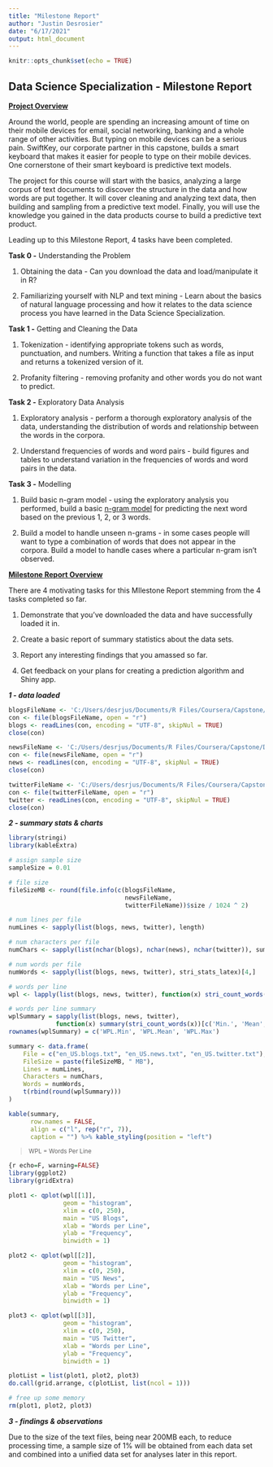 ```yaml
---
title: "Milestone Report"
author: "Justin Desrosier"
date: "6/17/2021"
output: html_document
---
```


```r
knitr::opts_chunk$set(echo = TRUE)
```

## Data Science Specialization - Milestone Report

[**Project Overview**]{.ul}

Around the world, people are spending an increasing amount of time on their mobile devices for email, social networking, banking and a whole range of other activities. But typing on mobile devices can be a serious pain. SwiftKey, our corporate partner in this capstone, builds a smart keyboard that makes it easier for people to type on their mobile devices. One cornerstone of their smart keyboard is predictive text models.

The project for this course will start with the basics, analyzing a large corpus of text documents to discover the structure in the data and how words are put together. It will cover cleaning and analyzing text data, then building and sampling from a predictive text model. Finally, you will use the knowledge you gained in the data products course to build a predictive text product.

Leading up to this Milestone Report, 4 tasks have been completed.

**Task 0 -** Understanding the Problem

1.  Obtaining the data - Can you download the data and load/manipulate it in R?

2.  Familiarizing yourself with NLP and text mining - Learn about the basics of natural language processing and how it relates to the data science process you have learned in the Data Science Specialization.

**Task 1 -** Getting and Cleaning the Data

1.  Tokenization - identifying appropriate tokens such as words, punctuation, and numbers. Writing a function that takes a file as input and returns a tokenized version of it.

2.  Profanity filtering - removing profanity and other words you do not want to predict.

**Task 2 -** Exploratory Data Analysis

1.  Exploratory analysis - perform a thorough exploratory analysis of the data, understanding the distribution of words and relationship between the words in the corpora.

2.  Understand frequencies of words and word pairs - build figures and tables to understand variation in the frequencies of words and word pairs in the data.

**Task 3 -** Modelling

1.  Build basic n-gram model - using the exploratory analysis you performed, build a basic [n-gram model](http://en.wikipedia.org/wiki/N-gram "Link: http://en.wikipedia.org/wiki/N-gram") for predicting the next word based on the previous 1, 2, or 3 words.

2.  Build a model to handle unseen n-grams - in some cases people will want to type a combination of words that does not appear in the corpora. Build a model to handle cases where a particular n-gram isn't observed.

[**Milestone Report Overview**]{.ul}

There are 4 motivating tasks for this MIlestone Report stemming from the 4 tasks completed so far.

1.  Demonstrate that you've downloaded the data and have successfully loaded it in.

2.  Create a basic report of summary statistics about the data sets.

3.  Report any interesting findings that you amassed so far.

4.  Get feedback on your plans for creating a prediction algorithm and Shiny app.

***1 - data loaded***

```r
blogsFileName <- 'C:/Users/desrjus/Documents/R Files/Coursera/Capstone/Data-Science-Specialization-Capstone/final/en_US/en_US.blogs.txt'
con <- file(blogsFileName, open = "r")
blogs <- readLines(con, encoding = "UTF-8", skipNul = TRUE)
close(con)
```

```r
newsFileName <- 'C:/Users/desrjus/Documents/R Files/Coursera/Capstone/Data-Science-Specialization-Capstone/final/en_US/en_US.news.txt'
con <- file(newsFileName, open = "r")
news <- readLines(con, encoding = "UTF-8", skipNul = TRUE)
close(con)
```

```r
twitterFileName <- 'C:/Users/desrjus/Documents/R Files/Coursera/Capstone/Data-Science-Specialization-Capstone/final/en_US/en_US.twitter.txt'
con <- file(twitterFileName, open = "r")
twitter <- readLines(con, encoding = "UTF-8", skipNul = TRUE)
close(con)
```

***2 - summary stats & charts***

```r
library(stringi)
library(kableExtra)

# assign sample size
sampleSize = 0.01

# file size
fileSizeMB <- round(file.info(c(blogsFileName,
                                newsFileName,
                                twitterFileName))$size / 1024 ^ 2)

# num lines per file
numLines <- sapply(list(blogs, news, twitter), length)

# num characters per file
numChars <- sapply(list(nchar(blogs), nchar(news), nchar(twitter)), sum)

# num words per file
numWords <- sapply(list(blogs, news, twitter), stri_stats_latex)[4,]

# words per line
wpl <- lapply(list(blogs, news, twitter), function(x) stri_count_words(x))

# words per line summary
wplSummary = sapply(list(blogs, news, twitter),
             function(x) summary(stri_count_words(x))[c('Min.', 'Mean', 'Max.')])
rownames(wplSummary) = c('WPL.Min', 'WPL.Mean', 'WPL.Max')

summary <- data.frame(
    File = c("en_US.blogs.txt", "en_US.news.txt", "en_US.twitter.txt"),
    FileSize = paste(fileSizeMB, " MB"),
    Lines = numLines,
    Characters = numChars,
    Words = numWords,
    t(rbind(round(wplSummary)))
)

kable(summary,
      row.names = FALSE,
      align = c("l", rep("r", 7)),
      caption = "") %>% kable_styling(position = "left")
```

> ~WPL\ =\ Words\ Per\ Line~

```r
{r echo=F, warning=FALSE}
library(ggplot2)
library(gridExtra)

plot1 <- qplot(wpl[[1]],
               geom = "histogram",
               xlim = c(0, 250),
               main = "US Blogs",
               xlab = "Words per Line",
               ylab = "Frequency",
               binwidth = 1)

plot2 <- qplot(wpl[[2]],
               geom = "histogram",
               xlim = c(0, 250),
               main = "US News",
               xlab = "Words per Line",
               ylab = "Frequency",
               binwidth = 1)

plot3 <- qplot(wpl[[3]],
               geom = "histogram",
               xlim = c(0, 250),
               main = "US Twitter",
               xlab = "Words per Line",
               ylab = "Frequency",
               binwidth = 1)

plotList = list(plot1, plot2, plot3)
do.call(grid.arrange, c(plotList, list(ncol = 1)))

# free up some memory
rm(plot1, plot2, plot3)
```

***3 - findings & observations***

Due to the size of the text files, being near 200MB each, to reduce processing time, a sample size of 1% will be obtained from each data set and combined into a unified data set for analyses later in this report.
